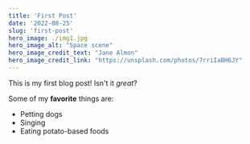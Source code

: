 ```yaml
---
title: 'First Post'
date: '2022-08-25'
slug: 'first-post'
hero_image: ./img1.jpg
hero_image_alt: "Space scene"
hero_image_credit_text: "Jane Almon"
hero_image_credit_link: "https://unsplash.com/photos/7rriIaBH6JY"
---
```


This is my first blog post! Isn't it *great*?

Some of my **favorite** things are:

* Petting dogs
* Singing
* Eating potato-based foods
